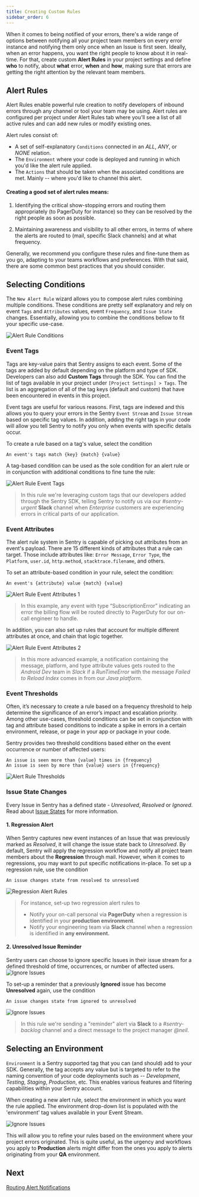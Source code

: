 ```yaml
---
title: Creating Custom Rules
sidebar_order: 6
---
```


When it comes to being notified of your errors, there's a wide range of options between notifying all your project team members on every error instance and notifying them only once when an Issue is first seen. Ideally, when an error happens, you want the right people to know about it in real-time. For that, create custom **Alert Rules** in your project settings and define **who** to notify, about **what** error, **when** and **how**, making sure that errors are getting the right attention by the relevant team members.

## Alert Rules

Alert Rules enable powerful rule creation to notify developers of inbound errors through any channel or tool your team may be using. Alert rules are configured per project under Alert Rules tab where you’ll see a list of all active rules and can add new rules or modify existing ones.

Alert rules consist of:

- A set of self-explanatory `Conditions` connected in an _ALL_, _ANY_, or _NONE_ relation.
- The `Environment` where your code is deployed and running in which you'd like the alert rule applied.
- The `Actions` that should be taken when the associated conditions are met. Mainly -- where you'd like to channel this alert.

#### **Creating a good set of alert rules means:**

1. Identifying the critical show-stopping errors and routing them appropriately (to PagerDuty for instance) so they can be resolved by the right people as soon as possible.

2. Maintaining awareness and visibility to all other errors, in terms of where the alerts are routed to (mail, specific Slack channels) and at what frequency.

Generally, we recommend you configure these rules and fine-tune them as you go, adapting to your teams workflows and preferences. With that said, there are some common best practices that you should consider.

## Selecting Conditions

The `New Alert Rule` wizard allows you to compose alert rules combining multiple conditions. These conditions are pretty self explanatory and rely on event `Tags` and `Attributes` values, event `Frequency`, and `Issue State` changes. Essentially, allowing you to combine the conditions bellow to fit your specific use-case.

![Alert Rule Conditions](alerts_notifications_09.png)

### **Event Tags**

Tags are key-value pairs that Sentry assigns to each event. Some of the tags are added by default depending on the platform and type of SDK. Developers can also add **Custom Tags** through the SDK. You can find the list of tags available in your project under `[Project Settings] > Tags`. The list is an aggregation of all of the tag keys (default and custom) that have been encountered in events in this project.

Event tags are useful for various reasons. First, tags are indexed and this allows you to query your errors in the Sentry `Event Stream` and `Issue Stream` based on specific tag values. In addition, adding the right tags in your code will allow you tell Sentry to notify you only when events with specific details occur.

To create a rule based on a tag's value, select the condition

```
An event's tags match {key} {match} {value}
```

A tag-based condition can be used as the sole condition for an alert rule or in conjunction with additional conditions to fine tune the rule:

![Alert Rule Event Tags](alerts_notifications_11.png)

> In this rule we're leveraging custom tags that our developers added through the Sentry SDK, telling Sentry to notify us via our _#sentry-urgent_ **Slack** channel when _Enterprise_ customers are experiencing errors in critical parts of our application.

### **Event Attributes**

The alert rule system in Sentry is capable of picking out attributes from an event's payload. There are 15 different kinds of attributes that a rule can target. Those include attributes like: `Error Message`, `Error Type`, the `Platform`, `user.id`, `http.method`, `stacktrace.filename`, and others.

To set an attribute-based condition in your rule, select the condition:

```
An event's {attribute} value {match} {value}
```

![Alert Rule Event Attributes 1](alerts_notifications_12.png)

> In this example, any event with type “SubscriptionError” indicating an error the billing flow will be routed directly to PagerDuty for our on-call engineer to handle.

In addition, you can also set up rules that account for multiple different attributes at once, and chain that logic together.

![Alert Rule Event Attributes 2](alerts_notifications_13.png)

> In this more advanced example, a notification containing the message, platform, and type attribute values gets routed to the _Android Dev_ team in _Slack_ if a _RunTimeError_ with the message _Failed to Reload Index_ comes in from our _Java platform_.

### **Event Thresholds**

Often, it’s necessary to create a rule based on a frequency threshold to help determine the significance of an error’s impact and escalation priority. Among other use-cases, threshold conditions can be set in conjunction with tag and attribute based conditions to indicate a spike in errors in a certain environment, release, or page in your app or package in your code.

Sentry provides two threshold conditions based either on the event occurrence or number of affected users:

```
An issue is seen more than {value} times in {frequency}
An issue is seen by more than {value} users in {frequency}
```

![Alert Rule Thresholds](alerts_notifications_10.png)

### **Issue State Changes**

Every Issue in Sentry has a defined state - _Unresolved_, _Resolved_ or _Ignored_. Read about [Issue States](/product/alerts-notifications/notifications/#issue-states) for more information.

#### **1. Regression Alert**

When Sentry captures new event instances of an Issue that was previously marked as _Resolved_, it will change the issue state back to _Unresolved_. By default, Sentry will apply the regression workflow and notify all project team members about the **Regression** through mail. However, when it comes to regressions, you may want to put specific notifications in-place. To set up a regression rule, use the condition

```
An issue changes state from resolved to unresolved
```

![Regression Alert Rules](alerts_notifications_06.png)

> For instance, set-up two regression alert rules to
>
> - Notify your on-call personal via **PagerDuty** when a regression is identified in your **production environment**.
> - Notify your engineering team via **Slack** channel when a regression is identified in **any environment.**

#### **2. Unresolved Issue Reminder**

Sentry users can choose to ignore specific Issues in their issue stream for a defined threshold of time, occurrences, or number of affected users.
![Ignore Issues](alerts_notifications_07.png)

To set-up a reminder that a previously **Ignored** issue has become **Unresolved** again, use the condition

```
An issue changes state from ignored to unresolved
```

![Ignore Issues](alerts_notifications_08.png)

> In this rule we're sending a "reminder" alert via **Slack** to a _#sentry-backlog_ channel and a direct message to the project manager _@neil_.

## Selecting an Environment

`Environment` is a Sentry supported tag that you can (and should) add to your SDK. Generally, the tag accepts any value but is targeted to refer to the naming convention of your code deployments such as -- _Development_, _Testing_, _Staging_, _Production_, etc. This enables various features and filtering capabilities within your Sentry account.

When creating a new alert rule, select the environment in which you want the rule applied. The environment drop-down list is populated with the 'environment' tag values available in your Event Stream.

![Ignore Issues](alerts_notifications_22.png)

This will allow you to refine your rules based on the environment where your project errors originated. This is quite useful, as the urgency and workflows you apply to **Production** alerts might differ from the ones you apply to alerts originating from your **QA** environment.

## Next

[Routing Alert Notifications](/product/sentry-basics/guides/alert-notifications/routing-alerts/)
